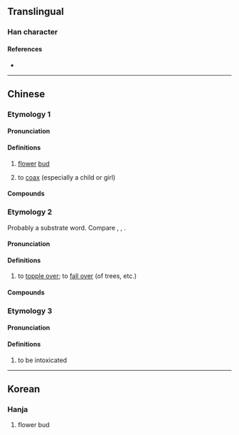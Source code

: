 {{character info}}
==Translingual==

===Han character===
{{Han char|rn=14|rad=冖|as=08|sn=10|four=|canj=BDD|ids=⿱冖林}}

====References====
* {{Han ref|kx=0131.011|hdz=80010.070|uh=51A7|ud=20903}}

----

==Chinese==
{{zh-forms}}

===Etymology 1===

====Pronunciation====
{{zh-pron
|m=lín
|c=lam1
|cat=n,v
}}

====Definitions====
{{zh-hanzi}}

# {{lb|zh|Cantonese}} [[flower]] [[bud]]
# {{lb|zh|Cantonese}} to [[coax]] (especially a child or girl)
#: {{zh-x|冧歌|love song|C}}

====Compounds====
{{zh-der|冧巴|冧巴溫|冧樣|冧歌|冧篷頭|布冧|花冧}}

===Etymology 2===
Probably a {{der|yue|qfa-tak}} substrate word. Compare {{cog|th|ล้ม||to fall}}, {{cog|za|laemx||to fall}}, {{cog|mmd|lam⁵||to fall}}.

====Pronunciation ====
{{zh-pron
|m=lín
|c=lam3
|cat=v
}}

====Definitions====
{{zh-hanzi}}

# {{lb|zh|Cantonese}} to [[topple over]]; to [[fall over]] (of trees, etc.)
#: {{zh-x|隔籬 街 冧{lam3} 樓{lau4-2} 呀！|A building on the next street '''collapsed'''!|C}}

====Compounds====
{{zh-der|冧檔|倒冧|死人冧樓}}

===Etymology 3===

====Pronunciation ====
{{zh-pron
|c=lam6
|cat=v
}}

====Definitions====
{{zh-hanzi}}

# {{lb|zh|Cantonese}} to be intoxicated

----

==Korean==

===Hanja===
{{ko-hanja|림}}

# flower bud